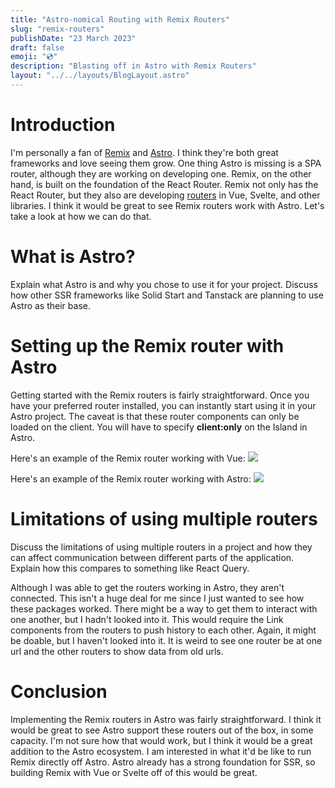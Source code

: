 ```yaml
---
title: "Astro-nomical Routing with Remix Routers"
slug: "remix-routers"
publishDate: "23 March 2023"
draft: false
emoji: "💿"
description: "Blasting off in Astro with Remix Routers"
layout: "../../layouts/BlogLayout.astro"
---
```



# Introduction

I'm personally a fan of [Remix](https://remix.run/) and [Astro](https://astro.build/). I think they're both great frameworks and love seeing them grow.
One thing Astro is missing is a SPA router, although they are working on developing one.
Remix, on the other hand, is built on the foundation of the React Router.
Remix not only has the React Router, but they also are developing [routers](https://github.com/brophdawg11/remix-routers) in Vue, Svelte, and other libraries.
I think it would be great to see Remix routers work with Astro. Let's take a look at how we can do that.

# What is Astro?

Explain what Astro is and why you chose to use it for your project.
 Discuss how other SSR frameworks like Solid Start and Tanstack are planning to use Astro as their base.

# Setting up the Remix router with Astro

Getting started with the Remix routers is fairly straightforward.
Once you have your preferred router installed, you can instantly start using it in your Astro project.
The caveat is that these router components can only be loaded on the client.
You will have to specify **client:only** on the Island in Astro.

Here's an example of the Remix router working with Vue:
<img src={vueRouter} />

Here's an example of the Remix router working with Astro:
<img src={astroRoutes} />

# Limitations of using multiple routers

Discuss the limitations of using multiple routers in a project
and how they can affect communication between different parts of the application.
Explain how this compares to something like React Query.

Although I was able to get the routers working in Astro, they aren't connected.
This isn't a huge deal for me since I just wanted to see how these packages worked.
There might be a way to get them to interact with one another, but I hadn't looked into it.
This would require the Link components from the routers to push history to each other.
Again, it might be doable, but I haven't looked into it.
It is weird to see one router be at one url and the other routers to show data from old urls.

# Conclusion

Implementing the Remix routers in Astro was fairly straightforward.
I think it would be great to see Astro support these routers out of the box, in some capacity.
I'm not sure how that would work, but I think it would be a great addition to the Astro ecosystem.
I am interested in what it'd be like to run Remix directly off Astro.
Astro already has a strong foundation for SSR, so building Remix with Vue or Svelte off of this would be great.